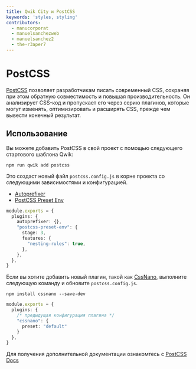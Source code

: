 ```yaml
---
title: Qwik City и PostCSS
keywords: 'styles, styling'
contributors:
  - manucorporat
  - manuelsanchezweb
  - manuelsanchez2
  - the-r3aper7
---
```


# PostCSS

[PostCSS](https://postcss.org/) позволяет разработчикам писать современный CSS, сохраняя при этом обратную совместимость и повышая производительность. Он анализирует CSS-код и пропускает его через серию плагинов, которые могут изменять, оптимизировать и расширять CSS, прежде чем вывести конечный результат.

## Использование

Вы можете добавить PostCSS в свой проект с помощью следующего стартового шаблона Qwik:

```shell
npm run qwik add postcss
```

Это создаст новый файл `postcss.config.js` в корне проекта со следующими зависимостями и конфигурацией.

- [Autoprefixer](https://github.com/postcss/autoprefixer)
- [PostCSS Preset Env](https://preset-env.cssdb.org/)

```ts title="postcss.config.js"
module.exports = {
  plugins: {
    autoprefixer: {},
    "postcss-preset-env": {
      stage: 3,
      features: {
        "nesting-rules": true,
      },
    },
  },
}
```

Если вы хотите добавить новый плагин, такой как [CssNano](https://cssnano.co/), выполните следующую команду и обновите `postcss.config.js`.

```shell
npm install cssnano --save-dev
```

```ts title="postcss.config.js"
module.exports = {
  plugins: {
    /* предыдущая конфигурация плагина */
    "cssnano": {
      preset: "default"
    }
  },
}
```

Для получения дополнительной документации ознакомтесь с [PostCSS Docs](https://postcss.org/docs/)
